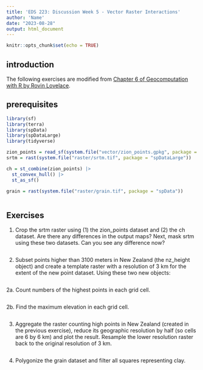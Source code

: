 ```yaml
---
title: 'EDS 223: Discussion Week 5 - Vector Raster Interactions'
author: 'Name'
date: "2023-08-28"
output: html_document
---
```


```r
knitr::opts_chunk$set(echo = TRUE)
```

## introduction

The following exercises are modified from [Chapter 6 of Geocomputation with R by Rovin Lovelace](https://r.geocompx.org/raster-vector).

## prerequisites

```r
library(sf)
library(terra)
library(spData)
library(spDataLarge)
library(tidyverse)
```

```r
zion_points = read_sf(system.file("vector/zion_points.gpkg", package = "spDataLarge"))
srtm = rast(system.file("raster/srtm.tif", package = "spDataLarge"))

ch = st_combine(zion_points) |>
  st_convex_hull() |> 
  st_as_sf()

grain = rast(system.file("raster/grain.tif", package = "spData"))
```

```r

```

## Exercises

1. Crop the srtm raster using (1) the zion_points dataset and (2) the ch dataset. Are there any differences in the output maps? Next, mask srtm using these two datasets. Can you see any difference now?

```r

```

2. Subset points higher than 3100 meters in New Zealand (the nz_height object) and create a template raster with a resolution of 3 km for the extent of the new point dataset. Using these two new objects:

```r

```

2a. Count numbers of the highest points in each grid cell.

```r

```

2b. Find the maximum elevation in each grid cell.

```r

```

3. Aggregate the raster counting high points in New Zealand (created in the previous exercise), reduce its geographic resolution by half (so cells are 6 by 6 km) and plot the result. Resample the lower resolution raster back to the original resolution of 3 km. 

```r

```

4. Polygonize the grain dataset and filter all squares representing clay.

```r

```


